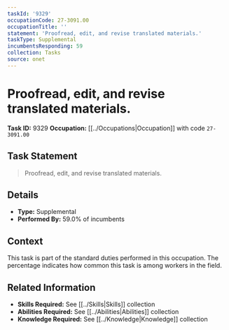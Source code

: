 ```yaml
---
taskId: '9329'
occupationCode: 27-3091.00
occupationTitle: ''
statement: 'Proofread, edit, and revise translated materials.'
taskType: Supplemental
incumbentsResponding: 59
collection: Tasks
source: onet
---
```

# Proofread, edit, and revise translated materials.

**Task ID:** 9329
**Occupation:** [[../Occupations|Occupation]] with code `27-3091.00`

## Task Statement

> Proofread, edit, and revise translated materials.

## Details

- **Type:** Supplemental
- **Performed By:** 59.0% of incumbents

## Context

This task is part of the standard duties performed in this occupation. The percentage indicates how common this task is among workers in the field.

## Related Information

- **Skills Required:** See [[../Skills|Skills]] collection
- **Abilities Required:** See [[../Abilities|Abilities]] collection
- **Knowledge Required:** See [[../Knowledge|Knowledge]] collection
